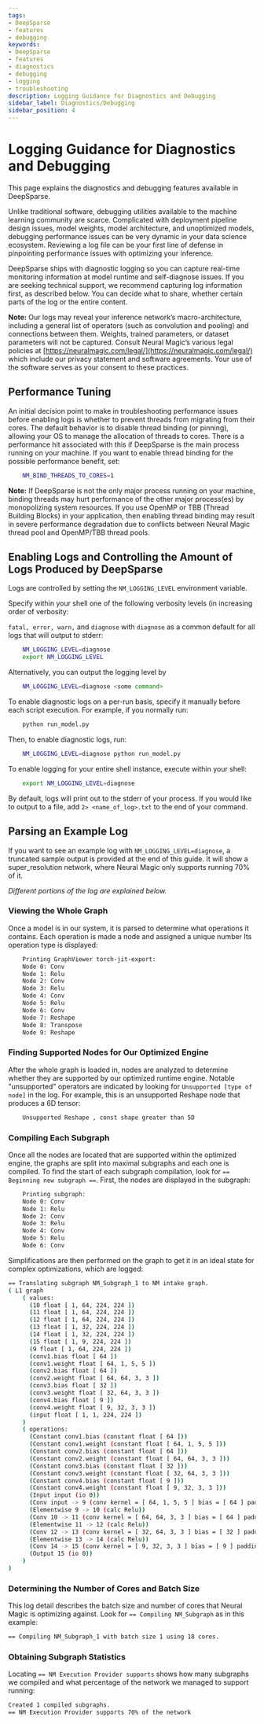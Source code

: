 ```yaml
---
tags:
- DeepSparse
- features
- debugging
keywords:
- DeepSparse 
- features
- diagnostics
- debugging
- logging
- troubleshooting
description: Logging Guidance for Diagnostics and Debugging
sidebar_label: Diagnostics/Debugging
sidebar_position: 4
---
```


# Logging Guidance for Diagnostics and Debugging

This page explains the diagnostics and debugging features available in DeepSparse.

Unlike traditional software, debugging utilities available to the machine learning community are scarce. Complicated with deployment pipeline design issues, model weights, model architecture, and unoptimized models, debugging performance issues can be very dynamic in your data science ecosystem. Reviewing a log file can be your first line of defense in pinpointing performance issues with optimizing your inference.

DeepSparse ships with diagnostic logging so you can capture real-time monitoring information at model runtime and self-diagnose issues. If you are seeking technical support, we recommend capturing log information first, as described below. You can decide what to share, whether certain parts of the log or the entire content.

**Note:** Our logs may reveal your inference network’s macro-architecture, including a general list of operators (such as convolution and pooling) and connections between them. Weights, trained parameters, or dataset parameters will not be captured. Consult Neural Magic’s various legal policies at [https://neuralmagic.com/legal/](https://neuralmagic.com/legal/) which include our privacy statement and software agreements. Your use of the software serves as your consent to these practices.

## Performance Tuning

An initial decision point to make in troubleshooting performance issues before enabling logs is whether to prevent threads from migrating from their cores. The default behavior is to disable thread binding (or pinning), allowing your OS to manage the allocation of threads to cores. There is a performance hit associated with this if DeepSparse is the main process running on your machine. If you want to enable thread binding for the possible performance benefit, set:

```bash
    NM_BIND_THREADS_TO_CORES=1
```

**Note:** If DeepSparse is not the only major process running on your machine, binding threads may hurt performance of the other major process(es) by monopolizing system resources. If you use OpenMP or TBB (Thread Building Blocks) in your application, then enabling thread binding may result in severe performance degradation due to conflicts between Neural Magic thread pool and OpenMP/TBB thread pools.

## Enabling Logs and Controlling the Amount of Logs Produced by DeepSparse

Logs are controlled by setting the `NM_LOGGING_LEVEL` environment variable.

Specify within your shell one of the following verbosity levels (in increasing order of verbosity:

`fatal, error, warn,` and `diagnose` with `diagnose` as a common default for all logs that will output to stderr:

```bash
    NM_LOGGING_LEVEL=diagnose
    export NM_LOGGING_LEVEL
```

Alternatively, you can output the logging level by

```bash
    NM_LOGGING_LEVEL=diagnose <some command>
```

To enable diagnostic logs on a per-run basis, specify it manually before each script execution. For example, if you normally run:

```bash
    python run_model.py
```

Then, to enable diagnostic logs, run:

```bash
    NM_LOGGING_LEVEL=diagnose python run_model.py
```

To enable logging for your entire shell instance, execute within your shell:

```bash
    export NM_LOGGING_LEVEL=diagnose
```

By default, logs will print out to the stderr of your process. If you would like to output to a file, add `2> <name_of_log>.txt` to the end of your command.

## Parsing an Example Log

If you want to see an example log with `NM_LOGGING_LEVEL=diagnose`, a truncated sample output is provided at the end of this guide. It will show a super_resolution network, where Neural Magic only supports running 70% of it.

_Different portions of the log are explained below._

### Viewing the Whole Graph

Once a model is in our system, it is parsed to determine what operations it contains. Each operation is made a node and assigned a unique number Its operation type is displayed:

```bash
    Printing GraphViewer torch-jit-export:
    Node 0: Conv
    Node 1: Relu
    Node 2: Conv
    Node 3: Relu
    Node 4: Conv
    Node 5: Relu
    Node 6: Conv
    Node 7: Reshape
    Node 8: Transpose
    Node 9: Reshape
```

### Finding Supported Nodes for Our Optimized Engine

After the whole graph is loaded in, nodes are analyzed to determine whether they are supported by our optimized runtime engine. Notable "unsupported" operators are indicated by looking for `Unsupported [type of node]` in the log. For example, this is an unsupported Reshape node that produces a 6D tensor:

```bash
    Unsupported Reshape , const shape greater than 5D
```

### Compiling Each Subgraph

Once all the nodes are located that are supported within the optimized engine, the graphs are split into maximal subgraphs and each one is compiled. ​To find the start of each subgraph compilation, look for `== Beginning new subgraph ==`. First, the nodes are displayed in the subgraph: ​

```bash
    Printing subgraph:
    Node 0: Conv
    Node 1: Relu
    Node 2: Conv
    Node 3: Relu
    Node 4: Conv
    Node 5: Relu
    Node 6: Conv
```

Simplifications are then performed on the graph to get it in an ideal state for complex optimizations, which are logged:

```bash
== Translating subgraph NM_Subgraph_1 to NM intake graph.
( L1 graph
    ( values:
      (10 float [ 1, 64, 224, 224 ])
      (11 float [ 1, 64, 224, 224 ])
      (12 float [ 1, 64, 224, 224 ])
      (13 float [ 1, 32, 224, 224 ])
      (14 float [ 1, 32, 224, 224 ])
      (15 float [ 1, 9, 224, 224 ])
      (9 float [ 1, 64, 224, 224 ])
      (conv1.bias float [ 64 ])
      (conv1.weight float [ 64, 1, 5, 5 ])
      (conv2.bias float [ 64 ])
      (conv2.weight float [ 64, 64, 3, 3 ])
      (conv3.bias float [ 32 ])
      (conv3.weight float [ 32, 64, 3, 3 ])
      (conv4.bias float [ 9 ])
      (conv4.weight float [ 9, 32, 3, 3 ])
      (input float [ 1, 1, 224, 224 ])
    )
    ( operations:
      (Constant conv1.bias (constant float [ 64 ]))
      (Constant conv1.weight (constant float [ 64, 1, 5, 5 ]))
      (Constant conv2.bias (constant float [ 64 ]))
      (Constant conv2.weight (constant float [ 64, 64, 3, 3 ]))
      (Constant conv3.bias (constant float [ 32 ]))
      (Constant conv3.weight (constant float [ 32, 64, 3, 3 ]))
      (Constant conv4.bias (constant float [ 9 ]))
      (Constant conv4.weight (constant float [ 9, 32, 3, 3 ]))
      (Input input (io 0))
      (Conv input -> 9 (conv kernel = [ 64, 1, 5, 5 ] bias = [ 64 ] padding = {{2, 2}, {2, 2}} strides = {1, 1}))
      (Elementwise 9 -> 10 (calc Relu))
      (Conv 10 -> 11 (conv kernel = [ 64, 64, 3, 3 ] bias = [ 64 ] padding = {{1, 1}, {1, 1}} strides = {1, 1}))
      (Elementwise 11 -> 12 (calc Relu))
      (Conv 12 -> 13 (conv kernel = [ 32, 64, 3, 3 ] bias = [ 32 ] padding = {{1, 1}, {1, 1}} strides = {1, 1}))
      (Elementwise 13 -> 14 (calc Relu))
      (Conv 14 -> 15 (conv kernel = [ 9, 32, 3, 3 ] bias = [ 9 ] padding = {{1, 1}, {1, 1}} strides = {1, 1}))
      (Output 15 (io 0))
    )
)
```

### Determining the Number of Cores and Batch Size

This log detail describes the batch size and number of cores that Neural Magic is optimizing against. Look for `== Compiling NM_Subgraph` as in this example:

```bash
== Compiling NM_Subgraph_1 with batch size 1 using 18 cores.
```

### Obtaining Subgraph Statistics

Locating  `== NM Execution Provider supports` shows how many subgraphs we compiled and what percentage of the network we managed to support running:

```bash
Created 1 compiled subgraphs.
== NM Execution Provider supports 70% of the network
```
